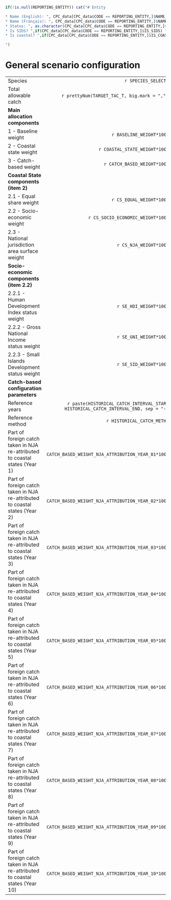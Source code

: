 
```r
if(!is.null(REPORTING_ENTITY)) cat("# Entity

* Name (English): ", CPC_data[CPC_data$CODE == REPORTING_ENTITY,]$NAME_EN,"
* Name (Français): ", CPC_data[CPC_data$CODE == REPORTING_ENTITY,]$NAME_FR,"
* Status: ", as.character(CPC_data[CPC_data$CODE == REPORTING_ENTITY,]$STATUS),"
* Is SIDS? ",if(CPC_data[CPC_data$CODE == REPORTING_ENTITY,]$IS_SIDS) "**Yes**" else "**No**","
* Is coastal? ",if(CPC_data[CPC_data$CODE == REPORTING_ENTITY,]$IS_COASTAL) "**Yes**" else "**No**","

")
```

# General scenario configuration

||| 
| :-------------------------------------------------- | ------: |
| Species | `r SPECIES_SELECTED` |
| Total allowable catch | `r prettyNum(TARGET_TAC_T, big.mark = ",")` t | 
|  **Main allocation components** ||
| 1 - Baseline weight          | `r BASELINE_WEIGHT*100`% |
| 2 - Coastal state weight | `r COASTAL_STATE_WEIGHT*100`% |
| 3 - Catch-based weight   | `r CATCH_BASED_WEIGHT*100`% | 
| **Coastal State components (item 2)** |||
| 2.1 - Equal share weight    | `r CS_EQUAL_WEIGHT*100`% |
| 2.2 - Socio-economic weight |  `r CS_SOCIO_ECONOMIC_WEIGHT*100`% |
| 2.3 - National jurisdiction area surface weight | `r CS_NJA_WEIGHT*100`% |
| **Socio-economic components (item 2.2)** |
| 2.2.1 - Human Development Index status weight   | `r SE_HDI_WEIGHT*100`% |
| 2.2.2 - Gross National Income status weight     | `r SE_GNI_WEIGHT*100`% |
| 2.2.3 - Small Islands Development status weight | `r SE_SID_WEIGHT*100`% |
| **Catch-based configuration parameters** ||
| Reference years | `r paste(HISTORICAL_CATCH_INTERVAL_START, HISTORICAL_CATCH_INTERVAL_END, sep = "-")` |
| Reference method | `r HISTORICAL_CATCH_METHOD` |
| Part of foreign catch taken in NJA re-attributed to coastal states (Year 1) | `r CATCH_BASED_WEIGHT_NJA_ATTRIBUTION_YEAR_01*100`% |
| Part of foreign catch taken in NJA re-attributed to coastal states (Year 2) | `r CATCH_BASED_WEIGHT_NJA_ATTRIBUTION_YEAR_02*100`% |
| Part of foreign catch taken in NJA re-attributed to coastal states (Year 3) | `r CATCH_BASED_WEIGHT_NJA_ATTRIBUTION_YEAR_03*100`% |
| Part of foreign catch taken in NJA re-attributed to coastal states (Year 4) | `r CATCH_BASED_WEIGHT_NJA_ATTRIBUTION_YEAR_04*100`% |
| Part of foreign catch taken in NJA re-attributed to coastal states (Year 5) | `r CATCH_BASED_WEIGHT_NJA_ATTRIBUTION_YEAR_05*100`% |
| Part of foreign catch taken in NJA re-attributed to coastal states (Year 6) | `r CATCH_BASED_WEIGHT_NJA_ATTRIBUTION_YEAR_06*100`% |
| Part of foreign catch taken in NJA re-attributed to coastal states (Year 7) | `r CATCH_BASED_WEIGHT_NJA_ATTRIBUTION_YEAR_07*100`% |
| Part of foreign catch taken in NJA re-attributed to coastal states (Year 8) | `r CATCH_BASED_WEIGHT_NJA_ATTRIBUTION_YEAR_08*100`% |
| Part of foreign catch taken in NJA re-attributed to coastal states (Year 9) | `r CATCH_BASED_WEIGHT_NJA_ATTRIBUTION_YEAR_09*100`% |
| Part of foreign catch taken in NJA re-attributed to coastal states (Year 10) | `r CATCH_BASED_WEIGHT_NJA_ATTRIBUTION_YEAR_10*100`% |

\newpage
